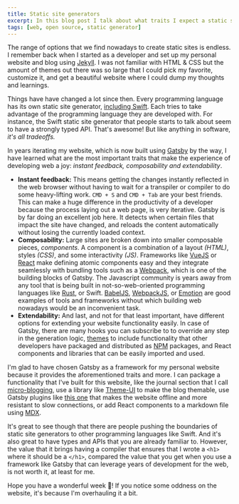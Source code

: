 ```yaml
---
title: Static site generators
excerpt: In this blog post I talk about what traits I expect a static site generator to have, and why I believe Gatsby is a more suitable option than other alternatives in the industry.
tags: [web, open source, static generator]
---
```


The range of options that we find nowadays to create static sites is endless. I remember back when I started as a developer and set up my personal website and blog using [Jekyll](https://jekyllrb.com/). I was not familiar with HTML & CSS but the amount of themes out there was so large that I could pick my favorite, customize it, and get a beautiful website where I could dump my thoughts and learnings.

Things have have changed a lot since then. Every programming language has its own static site generator, [including Swift](https://twitter.com/johnsundell/status/1190007933712633856). Each tries to take advantage of the programming language they are developed with. For instance, the Swift static site generator that people starts to talk about seem to have a strongly typed API. That's awesome! But like anything in software, _it's all tradeoffs._

In years iterating my website, which is now built using [Gatsby](https://www.gatsbyjs.org/) by the way, I have learned what are the most important traits that make the experience of developing web a joy: _instant feedback, composability and extendability_.

- **Instant feedback:** This means getting the changes instantly reflected in the web browser without having to wait for a transpiler or compiler to do some heavy-lifting work. `CMD + S` and `CMD + Tab` are your best friends. This can make a huge difference in the productivity of a developer because the process laying out a web page, is very iterative. Gatsby is by far doing an excellent job here. It detects when certain files that impact the site have changed, and reloads the content automatically without losing the currently loaded context.
- **Composability:** Large sites are broken down into smaller composable pieces, _components_. A component is a combination of a layout _(HTML)_, styles _(CSS)_, and some interactivity _(JS)_. Frameworks like [VueJS](https://vuejs.org/) or [React](https://reactjs.org/) make defining atomic components easy and they integrate seamlessly with bundling tools such as a [Webpack](https://webpack.js.org/), which is one of the building blocks of Gatsby. The Javascript community is years away from any tool that is being built in not-so-web-oriented programming languages like [Rust](https://www.rust-lang.org/), or Swift. [BabelJS](https://babeljs.io/), [WebpackJS](https://webpack.js.org/), or [Emotion](https://github.com/emotion-js/emotion) are good examples of tools and frameworks without which building web nowadays would be an inconvenient task.
- **Extendability:** And last, and not for that least important, have different options for extending your website functionality easily. In case of Gatsby, there are many hooks you can subscribe to to override any step in the generation logic, [themes](https://www.gatsbyjs.org/docs/themes/what-are-gatsby-themes/) to include functionality that other developers have packaged and distributed as [NPM](https://www.npmjs.com/) packages, and React components and libraries that can be easily imported and used.

I'm glad to have chosen Gatsby as a framework for my personal website because it provides the aforementioned traits and more. I can package a functionality that I've built for this website, like the journal section that I call [micro-blogging](https://github.com/tuist/gatsby-theme-micro-blog), use a library like [Theme-UI](https://theme-ui.com/getting-started) to make the blog themable, use Gatsby plugins like [this one](https://www.gatsbyjs.org/packages/gatsby-plugin-offline/) that makes the website offline and more resistant to slow connections, or add React components to a markdown file using [MDX](https://mdxjs.com/getting-started/gatsby).

It's great to see though that there are people pushing the boundaries of static site generators to other programming languages like Swift. And it's also great to have types and APIs that you are already familiar to. However, the value that it brings having a compiler that ensures that I wrote a `<h1>` where it should be a `</h1>`, compared the value that you get when you use a framework like Gatsby that can leverage years of development for the web, is not worth it, at least for me.

Hope you have a wonderful week 👋! If you notice some oddness on the website, it's because I'm overhauling it a bit.
